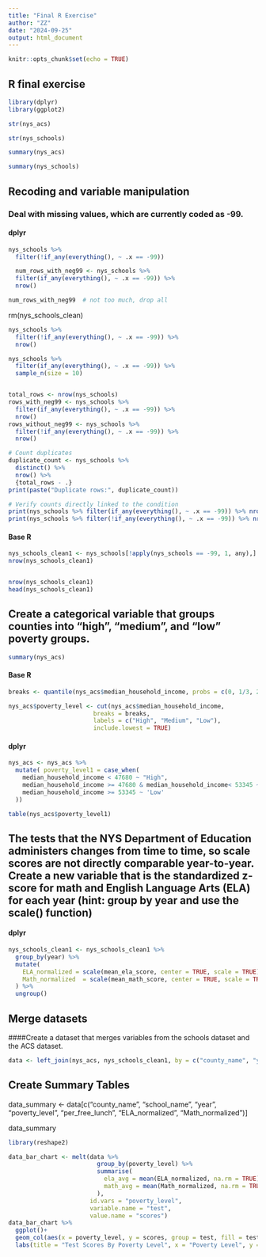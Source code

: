```yaml
---
title: "Final R Exercise"
author: "ZZ"
date: "2024-09-25"
output: html_document
---
```


```r
knitr::opts_chunk$set(echo = TRUE)
```

## R final exercise

```r
library(dplyr)
library(ggplot2)
```


```r
str(nys_acs)
```

```r
str(nys_schools)
```
```r
summary(nys_acs)
```

```r
summary(nys_schools)
```
## Recoding and variable manipulation
### Deal with missing values, which are currently coded as -99.
#### dplyr
```r
nys_schools %>% 
  filter(!if_any(everything(), ~ .x == -99))
```


```r
  num_rows_with_neg99 <- nys_schools %>% 
  filter(if_any(everything(), ~ .x == -99)) %>%
  nrow()

num_rows_with_neg99  # not too much, drop all

```
rm(nys_schools_clean)
```r
nys_schools %>% 
  filter(!if_any(everything(), ~ .x == -99)) %>%
  nrow()

nys_schools %>% 
  filter(if_any(everything(), ~ .x == -99)) %>%
  sample_n(size = 10)


total_rows <- nrow(nys_schools)
rows_with_neg99 <- nys_schools %>% 
  filter(if_any(everything(), ~ .x == -99)) %>%
  nrow()
rows_without_neg99 <- nys_schools %>% 
  filter(!if_any(everything(), ~ .x == -99)) %>%
  nrow()
```


```r
# Count duplicates
duplicate_count <- nys_schools %>% 
  distinct() %>% 
  nrow() %>% 
  {total_rows - .}
print(paste("Duplicate rows:", duplicate_count))
```


```r
# Verify counts directly linked to the condition
print(nys_schools %>% filter(if_any(everything(), ~ .x == -99)) %>% nrow())
print(nys_schools %>% filter(!if_any(everything(), ~ .x == -99)) %>% nrow())

```



#### Base R

```r
nys_schools_clean1 <- nys_schools[!apply(nys_schools == -99, 1, any),]
nrow(nys_schools_clean1)


nrow(nys_schools_clean1)
head(nys_schools_clean1)
```
## Create a categorical variable that groups counties into "high", "medium", and "low" poverty groups.

```r
summary(nys_acs)
```
#### Base R
```r
breaks <- quantile(nys_acs$median_household_income, probs = c(0, 1/3, 2/3, 1), na.rm = T)

nys_acs$poverty_level <- cut(nys_acs$median_household_income, 
                        breaks = breaks, 
                        labels = c("High", "Medium", "Low"),
                        include.lowest = TRUE)
```

#### dplyr
```r
nys_acs <- nys_acs %>%
  mutate( poverty_level1 = case_when(
    median_household_income < 47680 ~ "High",
    median_household_income >= 47680 & median_household_income< 53345 ~ "Medium",
    median_household_income >= 53345 ~ 'Low'
  ))

table(nys_acs$poverty_level1)
```



## The tests that the NYS Department of Education administers changes from time to time, so scale scores are not directly comparable year-to-year. Create a new variable that is the standardized z-score for math and English Language Arts (ELA) for each year (hint: group by year and use the scale() function)

#### dplyr
```r
nys_schools_clean1 <- nys_schools_clean1 %>%
  group_by(year) %>%
  mutate(
    ELA_normalized = scale(mean_ela_score, center = TRUE, scale = TRUE),
    Math_normalized  = scale(mean_math_score, center = TRUE, scale = TRUE)
  ) %>%
  ungroup()
```


## Merge datasets
####Create a dataset that merges variables from the schools dataset and the ACS dataset.

```r
data <- left_join(nys_acs, nys_schools_clean1, by = c("county_name", "year"))
```


##  Create Summary Tables

data_summary <- data[c("county_name", "school_name", "year", "poverty_level", "per_free_lunch", "ELA_normalized", "Math_normalized")]

data_summary

```r
library(reshape2)

data_bar_chart <- melt(data %>%
                         group_by(poverty_level) %>%
                         summarise(
                           ela_avg = mean(ELA_normalized, na.rm = TRUE),
                           math_avg = mean(Math_normalized, na.rm = TRUE)
                         ),
                       id.vars = "poverty_level",
                       variable.name = "test",
                       value.name = "scores")
data_bar_chart %>%
  ggplot()+
  geom_col(aes(x = poverty_level, y = scores, group = test, fill = test), position = "dodge") + 
  labs(title = "Test Scores By Poverty Level", x = "Poverty Level", y = "Above or Below Average")
```




